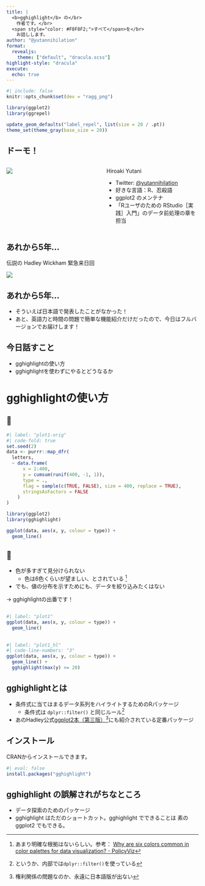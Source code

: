 ```yaml
---
title: |
  <b>gghighlight</b> の</br>
  　作者です。</br>
  <span style="color: #F8F8F2;">すべて</span>を</br>
  　お話しします。
author: "@yutannihilation"
format:
  revealjs:
    theme: ["default", "dracula.scss"]
highlight-style: "dracula"
execute: 
  echo: true
---
```


```r
#| include: false
knitr::opts_chunk$set(dev = "ragg_png")

library(ggplot2)
library(ggrepel)

update_geom_defaults("label_repel", list(size = 20 / .pt))
theme_set(theme_gray(base_size = 20))
```


## ドーモ！

::: columns
::: {.column width="50%"}
![](images/icon.jpg){fig-align="center"}
:::

::: {.column width="50%"}

Hiroaki Yutani

- Twitter: [@yutannihilation](https://twitter.com/yutannihilation)
- 好きな言語：R、忍殺語
- ggplot2 のメンテナ
- 「Rユーザのための RStudio［実践］入門」のデータ前処理の章を担当

:::
:::

## あれから5年...

伝説の Hadley Wickham 緊急来日回

[![](images/slide-2018.png)](https://speakerdeck.com/yutannihilation/introduction-to-gghighlight)

## あれから5年...

* そういえば日本語で発表したことがなかった！
* あと、英語力と時間の問題で簡単な機能紹介だけだったので、今日はフルバージョンでお届けします！

## 今日話すこと

* gghighlightの使い方
* gghighlightを使わずにやるとどうなるか

# <b>gghighlight</b>の使い方

## 🍝

```r
#| label: "plot1-orig"
#| code-fold: true
set.seed(2)
data <- purrr::map_dfr(
  letters,
  ~ data.frame(
      x = 1:400,
      y = cumsum(runif(400, -1, 1)),
      type = .,
      flag = sample(c(TRUE, FALSE), size = 400, replace = TRUE),
      stringsAsFactors = FALSE
    )
)

library(ggplot2)
library(gghighlight)

ggplot(data, aes(x, y, colour = type)) +
  geom_line()
```

## 🍝

* 色が多すぎて見分けられない
   * 色は6色くらいが望ましい、とされている [^six-color]
* でも、値の分布を示すためにも、データを絞り込みたくはない

::: {.fragment}
→ gghighlightの出番です！
:::

[^six-color]: あまり明確な根拠はないらしい。参考： [Why are six colors common in color palettes for data visualization? - PolicyViz](https://policyviz.com/2023/05/31/why-are-six-colors-common-in-color-palettes-for-data-visualization/)

## {}

```r
#| label: "plot1"
ggplot(data, aes(x, y, colour = type)) +
  geom_line()
```

## {}

```r
#| label: "plot1_hl"
#| code-line-numbers: "3"
ggplot(data, aes(x, y, colour = type)) +
  geom_line() +
  gghighlight(max(y) >= 20)
```
## gghighlightとは

* 条件式に当てはまるデータ系列をハイライトするためのRパッケージ
  * 条件式は `dplyr::filter()` と同じルール^[というか、内部では`dplyr::filter()`を使っている]
* あのHadley公式[ggplot2本（第三版）](https://ggplot2-book.org/annotations.html#direct-labelling)^[権利関係の問題なのか、永遠に日本語版が出ない]にも紹介されている定番パッケージ


## インストール

CRANからインストールできます。

```r
#| eval: false
install.packages("gghighlight")
```

## gghighlight の誤解されがちなところ

* データ探索のためのパッケージ
* gghighlight はただのショートカット。gghighlight でできることは 素の ggplot2 でもできる。

